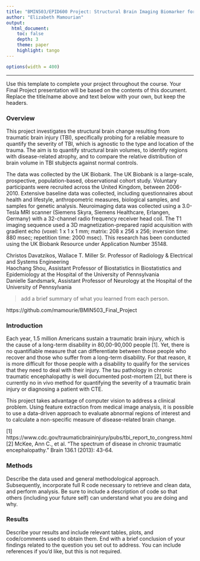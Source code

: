 ```yaml
---
title: "BMIN503/EPID600 Project: Structural Brain Imaging Biomarker for Traumatic Brain Injury"
author: "Elizabeth Mamourian"
output: 
  html_document:
    toc: false 
    depth: 3 
    theme: paper 
    highlight: tango
---
```

```r
options(width = 400)
```  
***
Use this template to complete your project throughout the course. Your Final Project presentation will be based on the contents of this document. Replace the title/name above and text below with your own, but keep the headers.

### Overview

This project investigates the structural brain change resulting from traumatic brain injury (TBI), 
specifically probing for a reliable measure to quantify the severity of TBI, which is agnostic to 
the type and location of the trauma. The aim is to quantify structural brain volumes, to identify 
regions with disease-related atrophy, and to compare the relative distribution of brain volume in 
TBI stubjects against normal controls.

The data was collected by the UK Biobank. The UK Biobank is a large-scale, prospective, 
population-based, observational cohort study. Voluntary participants were recruited across the 
United Kingdom, between 2006-2010. Extensive baseline data was collected, including questionnaires 
about health and lifestyle, anthropometric measures, biological samples, and samples for genetic 
analysis. Neuroimaging data was collected using a 3.0-Tesla MRI scanner (Siemens Skyra, Siemens 
Healthcare, Erlangen, Germany) with a 32-channel radio frequency receiver head coil. The T1 imaging 
sequence used a 3D magnetization-prepared rapid acquisition with gradient echo (voxel: 1 x 1 x 1 mm; 
matrix: 208 x 256 x 256; inversion time: 880 msec; repetition time: 2000 msec). This research has 
been conducted using the UK Biobank Resource under Application Number 35148.

Christos Davatzikos, Wallace T. Miller Sr. Professor of Radiology & Electrical and Systems Engineering       
Haochang Shou, Assistant Professor of Biostatistics in Biostatistics and Epidemiology at the Hospital 
of the University of Pennsylvania       
Danielle Sandsmark, Assistant Professor of Neurology at the Hospital of the University of Pennsylvania       

> add a brief summary of what you learned from each person. 

https://github.com/mamourie/BMIN503_Final_Project


### Introduction 
Each year, 1.5 million Americans sustain a traumatic brain injury, which is the cause of a 
long-term disability in 80,00-90,000 people [1]. Yet, there is no quantifiable measure that 
can differentiate between those people who recover and those who suffer from a long-term 
disability. For that reason, it is more difficult for those people with a disability to qualify 
for the services that they need to deal with their injury. The tau pathology in chronic 
traumatic encephalopathy is well documented post-mortem [2], but there is currently no in vivo 
method for quantifying the severity of a traumatic brain injury or diagnosing a patient with CTE.

This project takes advantage of computer vision to address a clinical problem. Using feature 
extraction from medical image analysis, it is possible to use a data-driven approach to evaluate 
abnormal regions of interest and to calculate a non-specific measure of disease-related brain change.

[1] https://www.cdc.gov/traumaticbraininjury/pubs/tbi_report_to_congress.html
[2] McKee, Ann C., et al. “The spectrum of disease in chronic traumatic encephalopathy.” 
Brain 136.1 (2013): 43-64.


### Methods
Describe the data used and general methodological approach. Subsequently, incorporate full R code necessary to retrieve and clean data, and perform analysis. Be sure to include a description of code so that others (including your future self) can understand what you are doing and why. 


### Results
Describe your results and include relevant tables, plots, and code/comments used to obtain them. End with a brief conclusion of your findings related to the question you set out to address. You can include references if you'd like, but this is not required.
